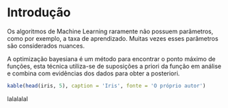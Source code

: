 # Introdução

Os algoritmos de Machine Learning raramente não possuem parãmetros, como por exemplo, a taxa de aprendizado. Muitas vezes esses parâmetros são considerados nuances.

A optimização bayesiana é um método para encontrar o ponto máximo de funções, esta técnica utiliza-se de suposições a priori da função em análise e combina com evidências dos dados para obter a posteriori. \ 


```r
kable(head(iris, 5), caption = 'Iris', fonte = 'O próprio autor')
```

lalalalal